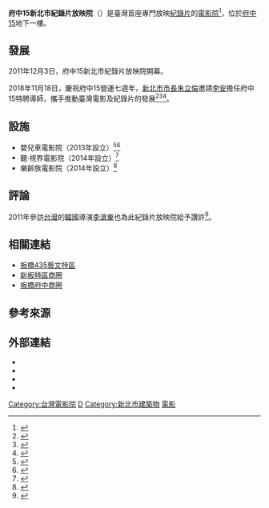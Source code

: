 {{Infobox building
| building_name       = 府中15新北市紀錄片放映院
| logo                = Fuzhong 15 Documentary Cinema logo.svg
| logo_size           = 200px
| image               = Fuzhong Fifteen face 20170909c.jpg
| image_size          = <!-- 圖片大小 -->
| caption             = <!-- 圖片說明 -->
| inauguration_date   = 2011年12月3日<ref name="Movie">{{Cite web |url = http://www.cimage.com.tw/now/fuzhong15/ |title = 府中15新北市紀錄片放映院 |language = zh-tw |publisher = 中映電影 |deadurl = yes |archiveurl = https://web.archive.org/web/20140513094346/http://www.cimage.com.tw/now/fuzhong15/ |archivedate = 2014-05-13 }}</ref>
| location            = {{ROC}}[[新北市|新北市]]
| address             = [[板橋區_(台灣)|板橋區]]府中路15號B1
| current_tenants     = [[新北市政府文化局|新北市政府文化局]]
| floor_count         = 9
| elevator_count      = 2
| url                 = {{URL|http://web.fuzhong15.ntpc.gov.tw/films}}
}}

'''府中15新北市紀錄片放映院'''（{{lang-en|Fuzhong 15 – New Taipei City Documentary Cinema}}）是臺灣首座專門放映[[紀錄片|紀錄片]]的[[電影院|電影院]]<ref>{{cite news |title = 全台首座 府中15新北紀錄片放映院 |publisher = [[臺灣時報|臺灣時報]] |url = http://www.twtimes.com.tw/index.php?page=news&nid=210729 |date = 2011-11-02 |author = 陳志仁 |accessdate = 2015-12-27 |language = zh-hant |archive-url = https://web.archive.org/web/20151227142101/http://www.twtimes.com.tw/index.php?page=news&nid=210729 |archive-date = 2015-12-27 |dead-url = yes }}</ref>，位於[[府中15|府中15]]地下一樓。

== 發展 ==
2011年12月3日，府中15新北市紀錄片放映院開幕。

2018年11月18日，慶祝府中15營運七週年，[[新北市市長|新北市市長]][[朱立倫|朱立倫]]邀請[[李安|李安]]擔任府中15特聘導師，攜手推動臺灣電影及紀錄片的發展<ref>{{cite news |title = 台灣電影職人展VIP之夜 李安分享新設備技術 |publisher = 中央社 |url = https://www.cna.com.tw/news/amov/201811180230.aspx |date = 2018-11-18 |author = 黃旭昇 |accessdate = 2018-12-03 |language = zh-hant |archive-date = 2018-12-03 |archive-url = https://web.archive.org/web/20181203202653/https://www.cna.com.tw/news/amov/201811180230.aspx |dead-url = no }}</ref><ref>{{cite news |title = 5千場33萬人次 「府中15」慶7歲 |publisher = 聯合報 |url = https://udn.com/news/story/11322/3488367 |date = 2018-11-19 |author = 魏翊庭 |accessdate = 2018-12-03 |language = zh-hant |archive-date = 2018-12-03 |archive-url = https://web.archive.org/web/20181203152101/https://udn.com/news/story/11322/3488367 |dead-url = no }}</ref><ref>{{cite news |title = 府中紀錄片放映院七週年 李安現身分享秘辛 |publisher = 民視新聞 |url = https://news.ftv.com.tw/news/detail/2018B18S09M1 |date = 2018-11-19 |author = 陳姵妡、莊柏驊 |accessdate = 2018-12-03 |language = zh-hant |archive-date = 2018-12-03 |archive-url = https://web.archive.org/web/20181203152120/https://news.ftv.com.tw/news/detail/2018B18S09M1 |dead-url = no }}</ref>。

== 設施 ==
* 嬰兒車電影院（2013年設立）<ref>{{cite news |title = 嬰兒車電影院 新北市下月推周日場 |publisher = 聯合報 |url = http://udn.com/news/story/7262/1331636 |date = 2015-11-23 |author = 魏莨伊 |accessdate = 2015-12-27 |language = zh-hant |archive-date = 2015-12-16 |archive-url = https://web.archive.org/web/20151216215210/http://udn.com/news/story/7262/1331636 |dead-url = no }}</ref><ref>{{cite news |title = 嬰兒車電影院吹生育風 媽媽們拚第二胎 |publisher = 自由時報 |url = http://news.ltn.com.tw/news/life/breakingnews/1516917 |date = 2015-11-22 |author = 賴筱桐 |accessdate = 2015-12-27 |language = zh-hant |archive-date = 2015-11-23 |archive-url = https://web.archive.org/web/20151123163307/http://news.ltn.com.tw/news/life/breakingnews/1516917 |dead-url = no }}</ref>
* 聽·視界電影院（2014年設立）<ref>{{cite news |title = 聽視界電影院 視障歌手唱出經典場景 |publisher = 風傳媒 |url = https://www.storm.mg/localarticle/556225 |date = 2018-10-20 |author = 李梅瑛 |accessdate = 2018-12-03 |language = zh-hant |archive-date = 2018-12-03 |archive-url = https://web.archive.org/web/20181203104036/https://www.storm.mg/localarticle/556225 |dead-url = no }}</ref>
* 樂齡族電影院（2014年設立）<ref>{{cite news |title = 爺奶也青春 來府中看樂齡電影 |publisher = 聯合報 |url = https://video.udn.com/news/367709 |date = 2015-09-08 |author = 魏莨伊 |accessdate = 2018-12-03 |language = zh-hant |archive-date = 2018-12-03 |archive-url = https://web.archive.org/web/20181203152058/https://video.udn.com/news/367709 |dead-url = no }}</ref>

== 評論 ==
2011年參訪[[台灣|台灣]]的[[韓國|韓國]]導演[[李滄東|李滄東]]也為此紀錄片放映院給予讚許<ref>{{cite news |title = 與紀錄片為伍：府中15新北市紀錄片放映院開幕 |publisher = 財團法人國家電影中心 , 放映週報 , funscreen-No.337 |url = http://www.funscreen.com.tw/feature.asp?FE_NO=150 |date = 2013-07-15 |author = 謝璇 |accessdate = 2015-12-27 |language = zh-hant |archive-date = 2016-01-05 |archive-url = https://web.archive.org/web/20160105093137/http://www.funscreen.com.tw/feature.asp?FE_NO=150 |dead-url = no }}</ref>。

== 相關連結 ==
* [[板橋435藝文特區|板橋435藝文特區]]
* [[新板特區商圈|新板特區商圈]]
* [[板橋府中商圈|板橋府中商圈]]

== 參考來源 ==
{{Reflist|colwidth=30em}}

== 外部連結 ==
*{{Official website|http://web.fuzhong15.ntpc.gov.tw/films}}
*{{Facebook|fuzhong15}}
*{{Facebook|babyinfuzhong|嬰兒車電影院}}
*{{youtube|user=fz15films}}
[[Category:台灣電影院|Category:台灣電影院]]
[[Category:新北市政府文化局|D]]
[[Category:新北市建築物|Category:新北市建築物]]
[[Category:新北市板橋區的藝文場館|電影]]
